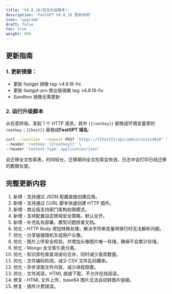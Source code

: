 ```yaml
---
title: 'V4.8.18(包含升级脚本)'
description: 'FastGPT V4.8.18 更新说明'
icon: 'upgrade'
draft: false
toc: true
weight: 806
---
```


## 更新指南

### 1. 更新镜像：

- 更新 fastgpt 镜像 tag: v4.8.18-fix
- 更新 fastgpt-pro 商业版镜像 tag: v4.8.18-fix
- Sandbox 镜像无需更新

### 2. 运行升级脚本

从任意终端，发起 1 个 HTTP 请求。其中 `{{rootkey}}` 替换成环境变量里的 `rootkey`；`{{host}}` 替换成**FastGPT 域名**:

```bash
curl --location --request POST 'https://{{host}}/api/admin/initv4818' \
--header 'rootkey: {{rootkey}}' \
--header 'Content-Type: application/json'
```

会迁移全文检索表，时间较长，迁移期间全文检索会失效，日志中会打印已经迁移的数据长度。


## 完整更新内容

1. 新增 - 支持通过 JSON 配置直接创建应用。
2. 新增 - 支持通过 CURL 脚本快速创建 HTTP 插件。
3. 新增 - 商业版支持部门架构权限模式。
4. 新增 - 支持配置自定跨域安全策略，默认全开。
5. 新增 - 补充私有部署，模型问题排查文档。
6. 优化 - HTTP Body 增加特殊处理，解决字符串变量带换行时无法解析问题。
7. 优化 - 分享链接随机生成用户头像。
8. 优化 - 图片上传安全校验。并增加头像图片唯一存储，确保不会累计存储。
9. 优化 - Mongo 全文索引表分离。
10. 优化 - 知识库检索查询语句合并，同时减少查库数量。
11. 优化 - 文件编码检测，减少 CSV 文件乱码概率。
12. 优化 - 异步读取文件内容，减少进程阻塞。
13. 优化 - 文件阅读，HTML 直接下载，不允许在线阅读。
14. 修复 - HTML 文件上传，base64 图片无法自动转图片链接。
15. 修复 - 插件计费错误。
